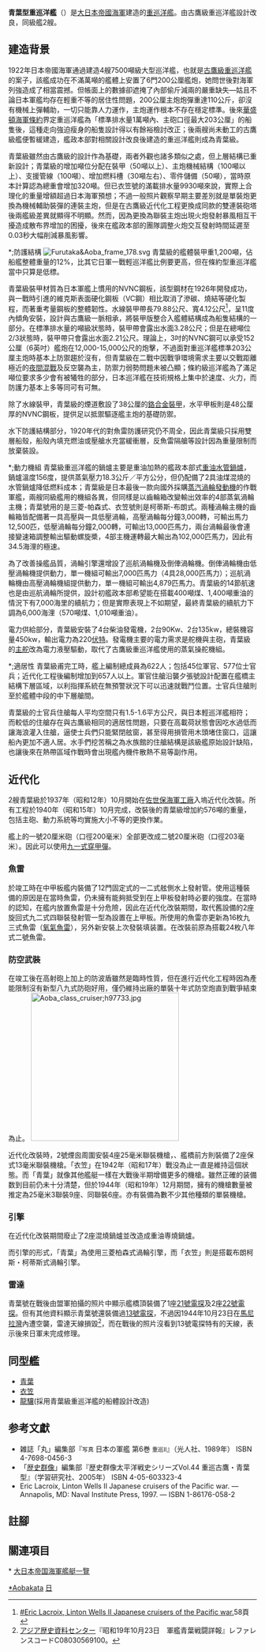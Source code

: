 {{noteTA
|1=zh-cn:级; zh-tw:級; zh-hk:型;
|2=zh-cn:战列舰; zh-tw:戰艦; zh-hk:戰艦;
|3=zh-cn:战列巡洋舰; zh-tw:巡洋戰艦; zh-hk:巡洋戰艦;
}}
{{軍艦模板
|名稱= 青葉型重巡洋艦 [[File:Naval_Ensign_of_Japan.svg|30px]]
|圖片= [[Image:AobaEsperance.jpg|300px]]
|照片說明= 
|艦種= [[重巡洋艦|重巡洋艦]]
|艦名= 山嶽名
|擁有國= [[File:Merchant_flag_of_Japan_(1870).svg|25px]] [[大日本帝國|大日本帝國]]
|前型= [[古鷹级重巡洋艦|古鷹级重巡洋艦]]
|次型= [[妙高級重巡洋艦|妙高級重巡洋艦]]
|同型= [[青葉號重巡洋艦|青葉]]、[[衣笠號重巡洋艦|衣笠]]
|下訂= 1923年
|動工= 1924年
|下水= 1926年
|服役= 1927年
|結局= 
|基準= 8,300噸<br>9,000噸（改裝後）
|滿載= 10,583噸->11,660噸（改裝後）
|長度= 185.17米
|闊度= 15.85米<br>17.558米（改裝後）
|吃水= 5.71米<br>5.56米（改裝後）
|燃料= 重油1,400噸、煤400噸<br/> 重油2,040噸（改裝後）
|鍋爐= [[艦本式鍋爐|呂號艦本式重油鍋爐]]10座、油煤混燒2座<br>呂號艦本式重油專燒鍋爐12座（改裝後）
|引擎= 蒸汽渦輪引擎4座4軸
|出力= 102,000匹<br/>104,200匹（改裝後）
|極速= 36節<br />33.43節（改裝後青葉公試）
|續航= 14節7000浬<br>14節8,223浬（改裝後）
|發電機= 4部柴油發電機，2部輸出90kw，2部輸出135kw<ref>Eric Lacroix, Linton Wells II Japanese cruisers of the Pacific war,p73</ref><br>輸出電壓220伏特
|電力輸出= 450kw
|乘員= 643人<br>657名（改裝後）
|飛行=火藥式彈射器0座 → 1座（改裝後）
|艦載機= 水上飛機1架、改裝後2架
|裝備= '''竣工時'''<br>50倍口徑三年式20厘米連裝砲(1号)3座6門<br />4門[[十年式12公分高射砲|十年式12公分高射砲]]<br />雙連裝610公厘魚雷發射管6座<br />八年式二號魚雷24枚<br />留式7.7毫米聯裝2挺<br/>'''改装後'''<br>50倍口徑三年式20.3厘米連裝砲(2号)3座6門<br />45倍口徑12厘米聯裝高角砲4座8門<br />4聯裝610公厘魚雷發射管2座<br/>[[氧氣魚雷|九三式魚雷]]16枚<br/>25毫米聯裝機槍4座<br />13毫米聯裝機槍2座
|裝甲= [[水線裝甲帶|水線裝甲帶]]76毫米（3英吋）<br>[[彈藥庫|彈藥庫]]51公厘（2英吋）<br>主炮塔25.4公厘（1英吋）<br>'''近代化工程後增設'''<br>上甲板48公厘<br>[[甲板|甲板]]35公厘<br>
}}
'''青葉型重巡洋艦'''（{{lang|ja|あおばがたじゅうじゅんようかん}}）是[[大日本帝國海軍|大日本帝國海軍]]建造的[[重巡洋艦|重巡洋艦]]。由古鷹級重巡洋艦設計改良，同級艦2艘。

== 建造背景 ==
1922年日本帝國海軍通過建造4艘7500噸級大型巡洋艦，也就是[[古鷹級重巡洋艦|古鷹級重巡洋艦]]的案子，該艦成功在不滿萬噸的艦體上安置了6門200公厘艦炮，她問世後對海軍列強造成了相當震撼。但帳面上的數據卻遮掩了內部偷斤減兩的嚴重缺失—姑且不論日本軍艦均存在輕重不等的居住性問題，200公厘主炮炮彈重達110公斤，卻沒有機械上彈輔助，一切只能靠人力運作，主炮運作根本不存在穩定標準。後來[[華盛頓海軍條約|華盛頓海軍條約]]界定重巡洋艦為「標準排水量1萬噸內、主砲口徑最大203公厘」的船隻後，這種走向強迫瘦身的船隻設計得以有餘裕檢討改正；後兩艘尚未動工的古鷹級艦便暫緩建造，艦政本部對相關設計改良後建造的重巡洋艦則成為青葉級。

青葉級雖然由古鷹級的設計作為基礎，兩者外觀也諸多類似之處，但上層結構已重新設計；青葉級的增加噸位分配在裝甲（50噸以上）、主炮機械結構（100噸以上）、支援管線（100噸）、增加燃料槽（30噸左右）、零件儲備（50噸），當時原本計算認為總重會增加320噸。但已衣笠號的滿載排水量9930噸來說，實際上合理化的重量增額超過日本海軍預想；不過一般照片觀察早期主要差別就是單裝炮更換為機械輔助裝彈的連裝主炮，但是在古鷹級近代化工程更換成同款的雙連裝砲塔後兩艦級差異就顯得不明顯。然而，因為更換為聯裝主炮出現火炮發射暴風相互干擾造成散布界增加的困擾，後來在艦政本部的團隊調整火炮交互發射時間延遲至0.03秒大幅削減暴風影響。

*;防護結構
[[File:Furutaka&Aoba_frame_178.svg|thumb]]
青葉級的艦體裝甲重1,200噸，佔船艦整體重量的12%，比其它日軍一戰輕巡洋艦比例要更高，但在條約型重巡洋艦當中只算是低標。

青葉級裝甲材質為日本軍艦上慣用的NVNC鋼板，該型鋼材在1926年開發成功，與一戰時引進的維克斯表面硬化鋼板（VC鋼）相比取消了滲碳、燒結等硬化製程，而著重考量鋼板的整體韌性。水線裝甲帶長79.88公尺、寬4.12公尺<ref name="Eric Lacroix,58">[[#Eric_Lacroix,_Linton_Wells_II_Japanese_cruisers_of_the_Pacific_war.|#Eric Lacroix, Linton Wells II Japanese cruisers of the Pacific war.]]58頁</ref>，呈11度內傾角安裝，設計與古鷹級一脈相承，將裝甲版整合入艦體結構成為船隻結構的一部分。在標準排水量的噸級狀態時，裝甲帶會露出水面3.28公尺；但是在總噸位2/3狀態時，裝甲帶只會露出水面2.21公尺。理論上，3吋的NVNC鋼可以承受152公厘（6英吋）艦炮在12,000-15,000公尺的炮擊，不過面對重巡洋艦標準203公厘主炮時基本上防禦趨於沒有，但青葉級在二戰中因戰爭環境需求主要以交戰距離極近的[[夜間混戰|夜間混戰]]及反空襲為主，防禦力弱勢問題未被凸顯；條約級巡洋艦為了滿足噸位要求多少會有被犧牲的部分，日本巡洋艦在技術規格上集中於速度、火力，而防護力基本上多等同可有可無。

除了水線裝甲，青葉級的煙道敷設了38公厘的[[鉻合金|鉻合金]][[裝甲|裝甲]]，水平甲板則是48公厘厚的NVNC鋼板，提供足以抵禦驅逐艦主炮的基礎防禦。

水下防護結構部分，1920年代的對魚雷防護研究仍不周全，因此青葉級只採用雙層船殼，船殼內填充燃油或壓艙水充當緩衝層，反魚雷隔艙等設計因為重量限制而放棄裝設。

*;動力機組
青葉級重巡洋艦的鍋爐主要是重油加熱的艦政本部式[[重油水管鍋爐|重油水管鍋爐]]，鍋爐溫度156度，提供蒸氣壓力18.3公斤／平方公分，但仍配備了2具油煤混燒的水管鍋爐降低燃料成本；青葉級是日本最後一款向國外採購[[蒸汽渦輪發動機|蒸汽渦輪發動機]]的作戰軍艦，兩艘同級艦用的機組各異，但同樣是以齒輪箱改變輸出效率的4部蒸氣渦輪主機；青葉號用的是三菱-帕森式、衣笠號則是柯蒂斯-布朗式。兩種渦輪主機的齒輪箱皆配備著一具高壓與一具低壓渦輪，高壓渦輪每分鐘3,000轉，可輸出馬力12,500匹，低壓渦輪每分鐘2,000轉，可輸出13,000匹馬力，兩台渦輪最後會連接變速箱調整輸出驅動螺旋槳，4部主機運轉最大輸出為102,000匹馬力，因此有34.5海浬的極速。

為了改善操艦品質，渦輪引擎還增設了巡航渦輪機及倒俥渦輪機。倒俥渦輪機由低壓渦輪機提供動力，單一機組可輸出7,000匹馬力（4具28,000匹馬力）；巡航渦輪機由高壓渦輪機組提供動力，單一機組可輸出4,879匹馬力。青葉級的14節航速也是由巡航渦輪所提供，設計初艦政本部希望能在搭載400噸煤、1,400噸重油的情況下有7,000海里的續航力；但是實際表現上不如期望，最終青葉級的續航力下調為6,000海浬（570噸煤、1,010噸重油）。

電力供給部分，青葉級安裝了4台柴油發電機，2台90Kw、2台135kw，總裝機容量450kw，輸出電力為220[[伏特|伏特]]。發電機主要的電力需求是舵機與主砲，青葉級的[[主舵|主舵]]改為電力液壓驅動，取代了古鷹級重巡洋艦使用的蒸氣操舵機組。

*;適居性
青葉級甫完工時，艦上編制總成員為622人；包括45位軍官、577位士官兵；近代化工程後編制增加到657人以上。軍官住艙沿襲夕張號設計配置在艦橋主結構下層區域，以利指揮系統在無預警狀況下可以迅速就戰鬥位置。士官兵住艙則至於艦體中段的中下層艙間。

青葉級的士官兵住艙每人平均空間只有1.5-1.6平方公尺，與日本輕巡洋艦相符；而較低的住艙存在與古鷹級相同的適居性問題，只要在高載荷狀態會因吃水過低而讓海浪灌入住艙，逼使士兵們只能緊閉舷窗，甚至得用損管用木頭堵住窗口，這讓船內更加不適人居。水手們挖苦稱之為水族館的住艙結構是該級艦原始設計缺陷，也讓後來在熱帶區域作戰時會出現艦內機件散熱不易等副作用。

== 近代化 ==
2艘青葉級於1937年（昭和12年）10月開始在[[佐世保海軍工廠|佐世保海軍工廠]]入塢近代化改裝。所有工程於1940年（昭和15年）10月完成，改裝後的青葉級增加約576噸的重量，包括主砲、動力系統等均實施大小不等的更換作業。

艦上的一號20厘米砲（口徑200毫米）全部更改成二號20厘米砲（口徑203毫米）。因此可以使用[[九一式穿甲彈|九一式]][[穿甲彈|穿甲彈]]。

=== 魚雷 ===
於竣工時在中甲板艦内裝備了12門固定式的一二式舷側水上發射管。使用這種裝備的原因是在當時魚雷，仍未擁有能夠抵受到在上甲板發射時必要的強度。在當時的認知，在艦内放置魚雷是十分危險，因此在近代化改裝期間，取代舊設備的2座旋回式九二式四聯裝發射管一型為設置在上甲板。所使用的魚雷亦更新為16枚九三式魚雷（[[氧氣魚雷|氧氣魚雷]]），另外新安裝上次發裝填装置。在改裝前原為搭載24枚八年式二號魚雷。

=== 防空武裝 ===
在竣工後在高射砲上加上的防波盾雖然是臨時性質，但在進行近代化工程時因為產能限制沒有新型八九式防砲好用，僅仍維持出廠的單裝十年式防空炮直到戰爭結束為止。
[[Image:Aoba_class_cruiser;h97733.jpg|300px]]

近代化改裝時，2號煙囪周圍安裝4座25毫米聯裝機槍，、艦橋前方則裝備了2座保式13毫米聯裝機槍。「衣笠」在1942年（昭和17年）戰没為止一直是維持這個狀態。而「青葉」就像其他艦艇一樣在大戰後半期增備更多的機槍。雖然正確的装備数到目前仍未十分清楚，但於1944年（昭和19年）12月期間，擁有的機槍數量被推定為25毫米3聯裝9座、同聯裝6座。亦有裝備為數不少其他種類的單裝機槍。

=== 引擎 ===
在近代化改裝期間廢止了2座混燒鍋爐並改造成重油専燒鍋爐。

而引擎的形式，「青葉」為使用三菱柏森式渦輪引擎，而「衣笠」則是搭載布朗柯斯・柯蒂斯式渦輪引擎。

=== 雷達===
青葉號在戰後由盟軍拍攝的照片中顯示艦橋頂裝備了1座[[21號電探|21號電探]]及2座[[22號電探|22號電探]]。但有其他資料顯示青葉號還裝備過[[13號電探|13號電探]]，不過因1944年10月23日在[[馬尼拉灣|馬尼拉灣]]內遭空襲，雷達天線損毀<ref>[[アジア歴史資料センター|アジア歴史資料センター]]『昭和19年10月23日　軍艦青葉戦闘詳報』レファレンスコードC08030569100。</ref>，而在戰後的照片沒看到13號電探特有的天線，表示後來日軍未完成修理。

== 同型艦 ==
* [[青葉號重巡洋艦|青葉]]
* [[衣笠號重巡洋艦|衣笠]]
* [[龍驤號航空母艦|龍驤]](採用青葉級重巡洋艦的船體設計改造)

== 参考文獻 ==
* 雑誌「丸」編集部『<small>写真</small> 日本の軍艦 第6巻 <small>重巡II</small>』（光人社、1989年） ISBN 4-7698-0456-3
* 「[[歴史群像|歴史群像]]」編集部『歴史群像太平洋戦史シリーズVol.44 重巡古鷹・青葉型』（学習研究社、2005年） ISBN 4-05-603323-4
*Eric Lacroix, Linton Wells II Japanese cruisers of the Pacific war. — Annapolis, MD: Naval Institute Press, 1997.  — ISBN 1-86176-058-2
== 註腳 ==
<references/>

== 關連項目 ==
{{Commons|Category:Aoba class cruiser}}* [[大日本帝国海軍艦艇一覽|大日本帝国海軍艦艇一覽]]
{{二戰日本海軍艦船}}
{{日本重巡洋艦}}

[[Category:日本巡洋艦|*Aobakata]]
[[Category:重巡洋舰|日]]
